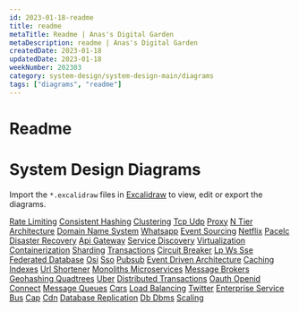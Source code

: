 ```yaml
---
id: 2023-01-18-readme
title: readme
metaTitle: Readme | Anas's Digital Garden
metaDescription: readme | Anas's Digital Garden
createdDate: 2023-01-18
updatedDate: 2023-01-18
weekNumber: 202303
category: system-design/system-design-main/diagrams
tags: ["diagrams", "readme"]
---
```


# Readme

# System Design Diagrams

Import the `*.excalidraw` files in [Excalidraw](https://excalidraw.com/) to view, edit or export the diagrams.

[Rate Limiting](./rate-limiting.excalidraw)
[Consistent Hashing](./consistent-hashing.excalidraw)
[Clustering](./clustering.excalidraw)
[Tcp Udp](./tcp-udp.excalidraw)
[Proxy](./proxy.excalidraw)
[N Tier Architecture](./n-tier-architecture.excalidraw)
[Domain Name System](./domain-name-system.excalidraw)
[Whatsapp](./whatsapp.excalidraw)
[Event Sourcing](./event-sourcing.excalidraw)
[Netflix](./netflix.excalidraw)
[Pacelc](./pacelc.excalidraw)
[Disaster Recovery](./disaster-recovery.excalidraw)
[Api Gateway](./api-gateway.excalidraw)
[Service Discovery](./service-discovery.excalidraw)
[Virtualization Containerization](./virtualization-containerization.excalidraw)
[Sharding](./sharding.excalidraw)
[Transactions](./transactions.excalidraw)
[Circuit Breaker](./circuit-breaker.excalidraw)
[Lp Ws Sse](./lp-ws-sse.excalidraw)
[Federated Database](./federated-database.excalidraw)
[Osi](./osi.excalidraw)
[Sso](./sso.excalidraw)
[Pubsub](./pubsub.excalidraw)
[Event Driven Architecture](./event-driven-architecture.excalidraw)
[Caching](./caching.excalidraw)
[Indexes](./indexes.excalidraw)
[Url Shortener](./url-shortener.excalidraw)
[Monoliths Microservices](./monoliths-microservices.excalidraw)
[Message Brokers](./message-brokers.excalidraw)
[Geohashing Quadtrees](./geohashing-quadtrees.excalidraw)
[Uber](./uber.excalidraw)
[Distributed Transactions](./distributed-transactions.excalidraw)
[Oauth Openid Connect](./oauth-openid-connect.excalidraw)
[Message Queues](./message-queues.excalidraw)
[Cqrs](./cqrs.excalidraw)
[Load Balancing](./load-balancing.excalidraw)
[Twitter](./twitter.excalidraw)
[Enterprise Service Bus](./enterprise-service-bus.excalidraw)
[Cap](./cap.excalidraw)
[Cdn](./cdn.excalidraw)
[Database Replication](./database-replication.excalidraw)
[Db Dbms](./db-dbms.excalidraw)
[Scaling](./scaling.excalidraw)

